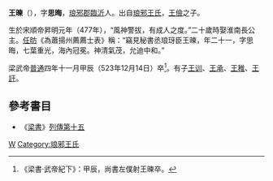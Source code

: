 '''王暕'''（{{bd|477年||523年|12月14日|Wang王}}），字'''思晦'''，[[琅邪郡|琅邪郡]][[臨沂|臨沂]]人。出自[[琅邪王氏|琅邪王氏]]，[[王儉|王儉]]之子。

生於宋順帝昇明元年（477年），“風神警拔，有成人之度。”二十歲時娶淮南長公主。[[任昉|任昉]]《為蕭揚州薦薦士表》稱：“竊見秘書丞琅玡臣王暕，年二十一，字思晦，七葉重光，海內冠冕。神清氣茂，允迪中和。”

梁武帝[[普通|普通]]四年十一月甲辰（523年12月14日）卒<ref>《梁書·武帝紀下》：甲辰，尚書左僕射王暕卒。</ref>。有子[[王训_(南梁)|王训]]、[[王承|王承]]、[[王稚|王稚]]、[[王訏|王訏]]。

==參考書目==
* 《[[梁書|梁書]]》[[s:梁書/卷21#王暕|列傳第十五]]

[[Category:南朝政治人物|W]]
[[Category:琅邪王氏|Category:琅邪王氏]]